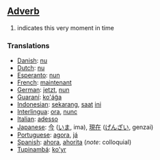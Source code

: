 ==[[Adverb]]==

# indicates this very moment in time

===Translations===

*[[Danish]]: [[nu]]
*[[Dutch]]: [[nu]]
*[[Esperanto]]: [[nun]]
*[[French]]: [[maintenant]]
*[[German]]: [[jetzt]], [[nun]]
*[[Guaraní]]: [[ko'ág̃a]]
*[[Indonesian]]: [[sekarang]], [[saat]] [[ini]]
*[[Interlingua]]: [[ora]], [[nunc]]
*[[Italian]]: [[adesso]]
*[[Japanese]]: [[今]] ([[いま]], ima), [[現在]] ([[げんざい]], genzai)
*[[Portuguese]]: [[agora]], [[já]]
*[[Spanish]]: [[ahora]], [[ahorita]] (''note'': colloquial)
*[[Tupinambá]]: [[ko'yr]]